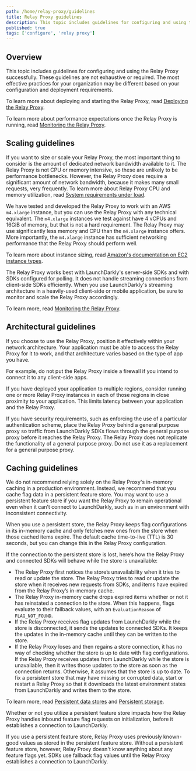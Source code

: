 ```yaml
---
path: /home/relay-proxy/guidelines
title: Relay Proxy guidelines
description: This topic includes guidelines for configuring and using the Relay Proxy successfully.
published: true
tags: ['configure', 'relay proxy']
---
```


## Overview

This topic includes guidelines for configuring and using the Relay Proxy successfully. These guidelines are not exhaustive or required. The most effective practices for your organization may be different based on your configuration and deployment requirements.

To learn more about deploying and starting the Relay Proxy, read [Deploying the Relay Proxy](/home/relay-proxy/deploying).

To learn more about performance expectations once the Relay Proxy is running, read [Monitoring the Relay Proxy](/home/relay-proxy/monitoring).

## Scaling guidelines

If you want to size or scale your Relay Proxy, the most important thing to consider is the amount of dedicated network bandwidth available to it. The Relay Proxy is not CPU or memory intensive, so these are unlikely to be performance bottlenecks. However, the Relay Proxy does require a significant amount of network bandwidth, because it makes many small requests, very frequently. To learn more about Relay Proxy CPU and memory utilization, read [System requirements under load](/home/relay-proxy/performance#system-requirements-under-load).

We have tested and developed the Relay Proxy to work with an AWS `m4.xlarge` instance, but you can use the Relay Proxy with any technical equivalent. The `m4.xlarge` instances we test against have 4 vCPUs and 16GiB of memory, but that is not a hard requirement. The Relay Proxy may use significantly less memory and CPU than the `m4.xlarge` instance offers. More importantly, the `m4.xlarge` instance has sufficient networking performance that the Relay Proxy should perform well.

To learn more about instance sizing, read [Amazon's documentation on EC2 instance types](https://aws.amazon.com/ec2/instance-types/).

The Relay Proxy works best with LaunchDarkly's server-side SDKs and with SDKs configured for polling. It does not handle streaming connections from client-side SDKs efficiently. When you use LaunchDarkly's streaming architecture in a heavily-used client-side or mobile application, be sure to monitor and scale the Relay Proxy accordingly.

To learn more, read [Monitoring the Relay Proxy](/home/relay-proxy/monitoring).

## Architectural guidelines

If you choose to use the Relay Proxy, position it effectively within your network architecture. Your application must be able to access the Relay Proxy for it to work, and that architecture varies based on the type of app you have.

For example, do not put the Relay Proxy inside a firewall if you intend to connect it to any client-side apps.

If you have deployed your application to multiple regions, consider running one or more Relay Proxy instances in each of those regions in close proximity to your application. This limits latency between your application and the Relay Proxy.

If you have security requirements, such as enforcing the use of a particular authentication scheme, place the Relay Proxy behind a general purpose proxy so traffic from LaunchDarkly SDKs flows through the general purpose proxy before it reaches the Relay Proxy. The Relay Proxy does not replicate the functionality of a general purpose proxy. Do not use it as a replacement for a general purpose proxy.

## Caching guidelines

We do not recommend relying solely on the Relay Proxy's in-memory caching in a production environment. Instead, we recommend that you cache flag data in a persistent feature store. You may want to use a persistent feature store if you want the Relay Proxy to remain operational even when it can’t connect to LaunchDarkly, such as in an environment with inconsistent connectivity.

When you use a persistent store, the Relay Proxy keeps flag configurations in its in-memory cache and only fetches new ones from the store when those cached items expire. The default cache time-to-live (TTL) is 30 seconds, but you can change this in the Relay Proxy configuration.

If the connection to the persistent store is lost, here’s how the Relay Proxy and connected SDKs will behave while the store is unavailable:
- The Relay Proxy first notices the store’s unavailability when it tries to read or update the store. The Relay Proxy tries to read or update the store when it receives new requests from SDKs, and items have expired from the Relay Proxy’s in-memory cache.
- The Relay Proxy in-memory cache drops expired items whether or not it has reinstated a connection to the store. When this happens, flags evaluate to their fallback values, with an `EvaluationReason` of `FLAG_NOT_FOUND`.
- If the Relay Proxy receives flag updates from LaunchDarkly while the store is disconnected, it sends the updates to connected SDKs. It keeps the updates in the in-memory cache until they can be written to the store.
- If the Relay Proxy loses and then regains a store connection, it has no way of checking whether the store is up to date with flag configurations. If the Relay Proxy receives updates from LaunchDarkly while the store is unavailable, then it writes those updates to the store as soon as the connection returns. Otherwise, it assumes that the store is up to date. To fix a persistent store that may have missing or corrupted data, start or restart a Relay Proxy so that it downloads the latest environment states from LaunchDarkly and writes them to the store.

To learn more, read [Persistent data stores](/sdk/concepts/data-stores) and [Persistent storage](https://github.com/launchdarkly/ld-relay#persistent-storage).

Whether or not you utilize a persistent feature store impacts how the Relay Proxy handles inbound feature flag requests on initialization, before it establishes a connection to LaunchDarkly.

If you use a persistent feature store, Relay Proxy uses previously known-good values as stored in the persistent feature store. Without a persistent feature store, however, Relay Proxy doesn't know anything about any feature flags yet. SDKs use fallback flag values until the Relay Proxy establishes a connection to LaunchDarkly.
